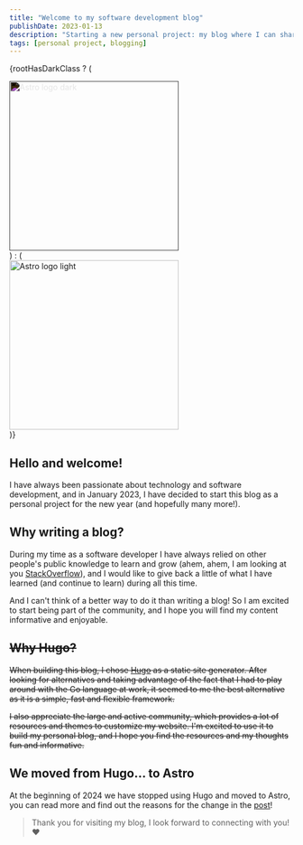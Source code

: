 ```yaml
---
title: "Welcome to my software development blog"
publishDate: 2023-01-13
description: "Starting a new personal project: my blog where I can share ideas, guides, tutorials and more"
tags: [personal project, blogging]
---
```



{rootHasDarkClass ? (

<div className="flex justify-center" style="filter: invert(1);">
	<Image src={picture_logo} alt="Astro logo dark" width="300px" />
</div>
) : (<div className="flex justify-center">
	<Image src={picture_logo} alt="Astro logo light" width="300px" />
</div>
)}

## Hello and welcome!

I have always been passionate about technology and software development, and in January 2023, I have decided to start this blog as a personal project for the new year (and hopefully many more!).

## Why writing a blog?

During my time as a software developer I have always relied on other people's public knowledge to learn and grow (ahem, ahem, I am looking at you [StackOverflow](https://stackoverflow.com/)), and I would like to give back a little of what I have learned (and continue to learn) during all this time. 

And I can't think of a better way to do it than writing a blog! So I am excited to start being part of the community, and I hope you will find my content informative and enjoyable.

## ~~Why Hugo?~~

~~When building this blog, I chose [Hugo](https://gohugo.io/) as a static site generator. After looking for alternatives and taking advantage of the fact that I had to play around with the Go language at work, it seemed to me the best alternative as it is a simple, fast and flexible framework.~~

~~I also appreciate the large and active community, which provides a lot of resources and themes to customize my website. I'm excited to use it to build my personal blog, and I hope you find the resources and my thoughts fun and informative.~~

## We moved from Hugo... to Astro

At the beginning of 2024 we have stopped using Hugo and moved to Astro, you can read more and find out the reasons for the change in the [post](https://gohugo.io/)!

> Thank you for visiting my blog, I look forward to connecting with you! ❤️
